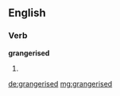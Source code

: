 ==English==

===Verb===
'''grangerised'''

# {{past of|[[grangerise]]}}

[[de:grangerised]]
[[mg:grangerised]]